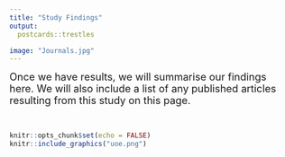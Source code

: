 ```yaml
---
title: "Study Findings"
output:
  postcards::trestles

image: "Journals.jpg" 
---
```


<font size="4">Once we have results, we will summarise our findings here. We will also include a list of any published articles resulting from this study on this page.</font>

&nbsp;<br>

```r
knitr::opts_chunk$set(echo = FALSE)
knitr::include_graphics("uoe.png")
``` 

